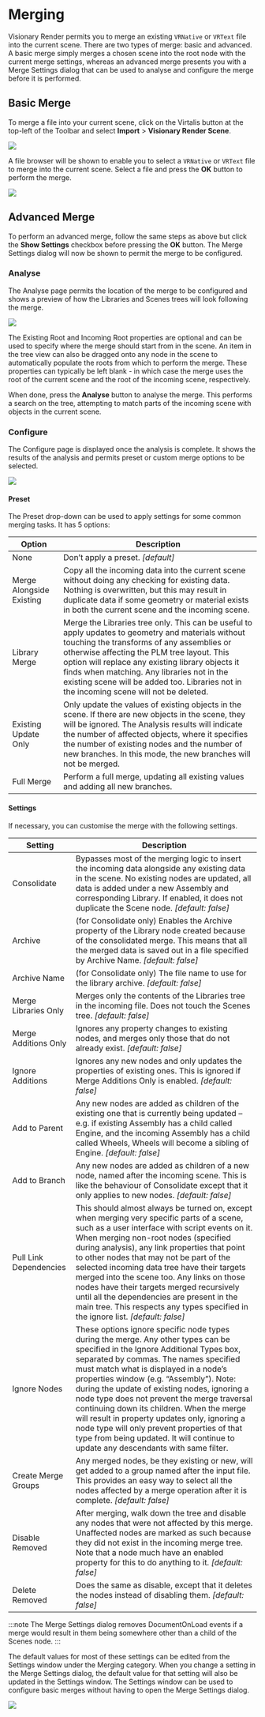 # Merging

Visionary Render permits you to merge an existing `VRNative` or `VRText` file into the current scene. There are two types of merge: basic and advanced. A basic merge simply merges a chosen scene into the root node with the current merge settings, whereas an advanced merge presents you with a Merge Settings dialog that can be used to analyse and configure the merge before it is performed.

## Basic Merge

To merge a file into your current scene, click on the Virtalis button at the top-left of the Toolbar and select **Import** > **Visionary Render Scene**.

![](/img/visionary-render/scene/merging/app-menu.png)

A file browser will be shown to enable you to select a `VRNative` or `VRText` file to merge into the current scene. Select a file and press the **OK** button to perform the merge.

![](/img/visionary-render/scene/merging/file-browser.png)

## Advanced Merge

To perform an advanced merge, follow the same steps as above but click the **Show Settings** checkbox before pressing the **OK** button. The Merge Settings dialog will now be shown to permit the merge to be configured.

### Analyse

The Analyse page permits the location of the merge to be configured and shows a preview of how the Libraries and Scenes trees will look following the merge.

![](/img/visionary-render/scene/merging/analyse.png)

The Existing Root and Incoming Root properties are optional and can be used to specify where the merge should start from in the scene. An item in the tree view can also be dragged onto any node in the scene to automatically populate the roots from which to perform the merge. These properties can typically be left blank - in which case the merge uses the root of the current scene and the root of the incoming scene, respectively.

When done, press the **Analyse** button to analyse the merge. This performs a search on the tree, attempting to match parts of the incoming scene with objects in the current scene.

### Configure

The Configure page is displayed once the analysis is complete. It shows the results of the analysis and permits preset or custom merge options to be selected.

![](/img/visionary-render/scene/merging/configure.png)

#### Preset

The Preset drop-down can be used to apply settings for some common merging tasks. It has 5 options:

| Option                   | Description                                                                                                                                                                                                                                                                                                                                                                                  |
|--------------------------|----------------------------------------------------------------------------------------------------------------------------------------------------------------------------------------------------------------------------------------------------------------------------------------------------------------------------------------------------------------------------------------------|
| None                     | Don’t apply a preset. *[default]*                                                                                                                                                                                                                                                                                                                                                          |
| Merge Alongside Existing | Copy all the incoming data into the current scene without doing any checking for existing data. Nothing is overwritten, but this may result in duplicate data if some geometry or material exists in both the current scene and the incoming scene.                                                                                                                                          |
| Library Merge            | Merge the Libraries tree only. This can be useful to apply updates to geometry and materials without touching the transforms of any assemblies or otherwise affecting the PLM tree layout. This option will replace any existing library objects it finds when matching. Any libraries not in the existing scene will be added too. Libraries not in the incoming scene will not be deleted. |
| Existing Update Only     | Only update the values of existing objects in the scene. If there are new objects in the scene, they will be ignored. The Analysis results will indicate the number of affected objects, where it specifies the number of existing nodes and the number of new branches. In this mode, the new branches will not be merged.                                                                  |
| Full Merge               | Perform a full merge, updating all existing values and adding all new branches.                                                                                                                                                                                                                                                                                                              |

#### Settings

If necessary, you can customise the merge with the following settings.

| Setting | Description |
| --- | --- |
| Consolidate | Bypasses most of the merging logic to insert the incoming data alongside any existing data in the scene. No existing nodes are updated, all data is added under a new Assembly and corresponding Library. If enabled, it does not duplicate the Scene node. *[default: false]* |
| Archive | (for Consolidate only) Enables the Archive property of the Library node created because of the consolidated merge. This means that all the merged data is saved out in a file specified by Archive Name. *[default: false]* |
| Archive Name | (for Consolidate only) The file name to use for the library archive. *[default: false]* |
| Merge Libraries Only | Merges only the contents of the Libraries tree in the incoming file. Does not touch the Scenes tree. *[default: false]* |
| Merge Additions Only | Ignores any property changes to existing nodes, and merges only those that do not already exist. *[default: false]* |
| Ignore Additions | Ignores any new nodes and only updates the properties of existing ones. This is ignored if Merge Additions Only is enabled. *[default: false]* |
| Add to Parent | Any new nodes are added as children of the existing one that is currently being updated – e.g. if existing Assembly has a child called Engine, and the incoming Assembly has a child called Wheels, Wheels will become a sibling of Engine. *[default: false]* |
| Add to Branch | Any new nodes are added as children of a new node, named after the incoming scene. This is like the behaviour of Consolidate except that it only applies to new nodes. *[default: false]* |
| Pull Link Dependencies | This should almost always be turned on, except when merging very specific parts of a scene, such as a user interface with script events on it. When merging non-root nodes (specified during analysis), any link properties that point to other nodes that may not be part of the selected incoming data tree have their targets merged into the scene too. Any links on those nodes have their targets merged recursively until all the dependencies are present in the main tree. This respects any types specified in the ignore list. *[default: false]* |
| Ignore Nodes | These options ignore specific node types during the merge. Any other types can be specified in the Ignore Additional Types box, separated by commas. The names specified must match what is displayed in a node’s properties window (e.g. “Assembly”). Note: during the update of existing nodes, ignoring a node type does not prevent the merge traversal continuing down its children. When the merge will result in property updates only, ignoring a node type will only prevent properties of that type from being updated. It will continue to update any descendants with same filter. |
| Create Merge Groups | Any merged nodes, be they existing or new, will get added to a group named after the input file. This provides an easy way to select all the nodes affected by a merge operation after it is complete. *[default: false]* |
| Disable Removed | After merging, walk down the tree and disable any nodes that were not affected by this merge. Unaffected nodes are marked as such because they did not exist in the incoming merge tree. Note that a node much have an enabled property for this to do anything to it. *[default: false]* |
| Delete Removed | Does the same as disable, except that it deletes the nodes instead of disabling them. *[default: false]* |

:::note
The Merge Settings dialog removes DocumentOnLoad events if a merge would result in them being somewhere other than a child of the Scenes node.
:::

The default values for most of these settings can be edited from the Settings window under the Merging category. When you change a setting in the Merge Settings dialog, the default value for that setting will also be updated in the Settings window. The Settings window can be used to configure basic merges without having to open the Merge Settings dialog.

![](/img/visionary-render/scene/merging/settings.png)
